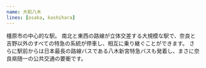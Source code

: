 ```yaml
---
name: 大和八木
lines: [osaka, kashihara]
---
```


橿原市の中心的な駅。
南北と東西の路線が立体交差する大規模な駅で、奈良と吉野以外のすべての特急の系統が停車し、相互に乗り継ぐことができます。
さらに駅前からは日本最長の路線バスである八木新宮特急バスも発着し、まさに奈良県随一の公共交通の要衝です。
